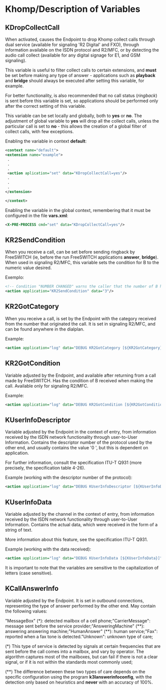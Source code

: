 
# Khomp/Description of Variables 

 

## KDropCollectCall

When activated, causes the Endpoint to drop Khomp collect calls through dual service (available for signaling 'R2 Digital' and FXO), through information available on the ISDN protocol and R2/MFC, or by detecting the audio call collect (available for any digital signage for E1, and GSM signaling).

This variable is useful to filter collect calls to certain extensions, and **must** be set before making any type of answer - applications such as **playback** and **bridge** should always be executed after setting this variable, for example.

For better functionality, is also recommended that no call status (_ringback_) is sent before this variable is set, so applications should be performed only after the correct setting of this variable.

This variable can be set locally and globally, both to **yes** or **no**. The adjustment of global variable to **yes** will drop all the collect calls, unless the particular call is set to **no** \- this allows the creation of a global filter of collect calls, with few exceptions.

Enabling the variable in context **default**:

```xml
<context name="default">
<extension name="example">
 .
 .
 .
 <action aplication="set" data="KDropCollectCall=yes"/>
 .
 .
 .
</extension>

</context>
```

Enabling the variable in the global context, remembering that it must be configured in the file **vars.xml**:

```xml
<X-PRE-PROCESS cmd="set" data="KDropCollectCall=yes"/>
```

## KR2SendCondition

When you receive a call, can be set before sending ringback by FreeSWITCH (ie, before the run FreeSWITCH applications **answer**, **bridge**). When used in signaling R2/MFC, this variable sets the condition for B to the numeric value desired.

Exemplo:

```xml
<!-- Condition "NUMBER CHANGED" warns the caller that the number of B has changed. -->
<action application="KR2SendCondition" data="3"/>
```

## KR2GotCategory

When you receive a call, is set by the Endpoint with the category received from the number that originated the call. It is set in signaling R2/MFC, and can be found anywhere in the dialplan.

Example:

```xml
<action application="log" data="DEBUG KR2GotCategory [${KR2GotCategory}]"/>
```

## KR2GotCondition

Variable adjusted by the Endpoint, and available after returning from a call made by FreeSWITCH. Has the condition of B received when making the call. Available only for signaling R2/MFC.

Example:

```xml
<action application="log" data="DEBUG KR2GotCondition [${KR2GotCondition}]"/>
```

## KUserInfoDescriptor

Variable adjusted by the Endpoint in the context of entry, from information received by the ISDN network functionality through user-to-User Information. Contains the descriptor number of the protocol used by the other end, and usually contains the value '0 ', but this is dependent on application.

For further information, consult the specification ITU-T Q931 (more precisely, the specification table 4-26).

Example (working with the descriptor number of the protocol):

```xml
<action application="log" data="DEBUG KUserInfoDescriptor [${KUserInfoDescriptor}]"/>
```

## KUserInfoData

Variable adjusted by the channel in the context of entry, from information received by the ISDN network functionality through user-to-User Information. Contains the actual data, which were received in the form of a string of text.

More information about this feature, see the specification ITU-T Q931.

Example (working with the data received):

```xml
<action application="log" data="DEBUG KUserInfoData [${KUserInfoData}]"/>
```

It is important to note that the variables are sensitive to the capitalization of letters (case sensitive).

## KCallAnswerInfo

Variable adjusted by the Endpoint. It is set in outbound connections, representing the type of answer performed by the other end. May contain the following values:

"MessageBox" (\*): detected mailbox of a cell phone;"CarrierMessage": message sent before the service provider;"AnsweringMachine" (\*\*): answering answering machine;"HumanAnswer" (\*\*): human service;"Fax": reported when a fax tone is detected."Unknown": unknown type of care;

(\*) This type of service is detected by signals at certain frequencies that are sent before the call comes into a mailbox, and vary by operator. The algorithm captures most of the mailboxes, but can fail if there is not a clear signal, or if it is not within the standards most commonly used;

(\*\*) The difference between these two types of care depends on the specific configuration using the program **k3lanswerinfoconfig**, with the detection only based on heuristics and **never** with an accuracy of 100%. 


